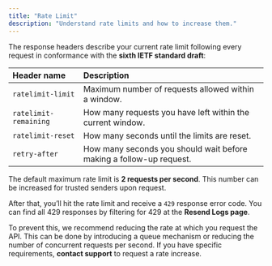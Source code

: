```yaml
---
title: "Rate Limit"
description: "Understand rate limits and how to increase them."
---
```


The response headers describe your current rate limit following every request in conformance with the **sixth IETF standard draft**:

| **Header name**       | **Description**                                                     |
| :-------------------- | :------------------------------------------------------------------ |
| `ratelimit-limit`     | Maximum number of requests allowed within a window.                 |
| `ratelimit-remaining` | How many requests you have left within the current window.          |
| `ratelimit-reset`     | How many seconds until the limits are reset.                        |
| `retry-after`         | How many seconds you should wait before making a follow-up request. |

The default maximum rate limit is **2 requests per second**. This number can be increased for trusted senders upon request.

After that, you’ll hit the rate limit and receive a `429` response error code. You can find all 429 responses by filtering for 429 at the **Resend Logs page**.

To prevent this, we recommend reducing the rate at which you request the API. This can be done by introducing a queue mechanism or reducing the number of concurrent requests per second. If you have specific requirements, **contact support** to request a rate increase.